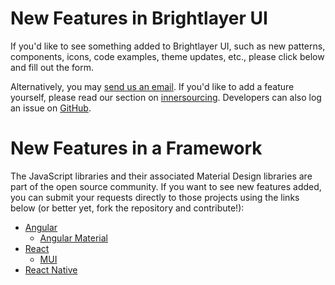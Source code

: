 
<!-- KEYWORDS: request feature -->

# New Features in Brightlayer UI

If you'd like to see something added to Brightlayer UI, such as new patterns, components, icons, code examples, theme updates, etc., please click below and fill out the form.

<NewFeatureFormButton />

Alternatively, you may [send us an email](/community/contactus). If you'd like to add a feature yourself, please read our section on [innersourcing](/community/innersourcing). Developers can also log an issue on [GitHub](https://github.com/brightlayer-ui).

<Divider />

# New Features in a Framework

The JavaScript libraries and their associated Material Design libraries are part of the open source community. If you want to see new features added, you can submit your requests directly to those projects using the links below (or better yet, fork the repository and contribute!):

-   [Angular](https://github.com/angular/angular/issues)
    -   [Angular Material](https://github.com/angular/material2/issues)
-   [React](https://github.com/facebook/react/issues)
    -   [MUI](https://github.com/mui-org/material-ui/issues)
-   [React Native](https://github.com/facebook/react-native/issues)
